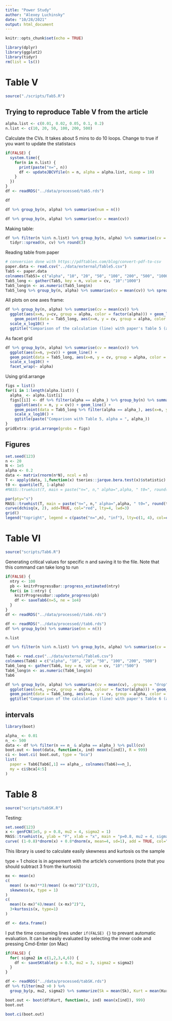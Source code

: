 ```yaml
---
title: "Power Study"
author: "Alexey Luchinsky"
date: "10/28/2021"
output: html_document
---
```


```r
knitr::opts_chunk$set(echo = TRUE)
```

```r
library(dplyr)
library(ggplot2)
library(tidyr)
rm(list = ls())
```


# Table V

```r
source("./scripts/Tab5.R")
```


## Trying to reproduce Table V from the article



```r
alpha.list <- c(0.01, 0.02, 0.05, 0.1, 0.2) 
n.list <- c(10, 20, 50, 100, 200, 500)
```

Calculate the CVs. It takes about 5 mins to do 10 loops. Change to true if you want to update the statistacs

```r
if(FALSE) {
  system.time({
    for(n in n.list) {
      print(paste("n=", n))
      df <- updateJBCVfile(n = n, alpha = alpha.list, nLoop = 10)
    }
  })
}
df <- readRDS("../data/processed/tab5.rds")
```

```r
df
```


```r
df %>% group_by(n, alpha) %>% summarise(num = n())
```


```r
df %>% group_by(n, alpha) %>% summarise(cv = mean(cv)) 
```


Making table:

```r
df %>% filter(n %in% n.list) %>% group_by(n, alpha) %>% summarise(cv = mean(cv)) %>% 
  tidyr::spread(n, cv) %>% round(3)
```

Reading table from paper

```r
# conversion done with https://pdftables.com/blog/convert-pdf-to-csv
paper.data <- read.csv("../data/external/Table5.csv")
Tab5 <- paper.data
colnames(Tab5)= c("alpha", "10", "20", "50", "100", "200", "500", "1000")
Tab5_long <- gather(Tab5, key = n, value = cv, "10":"1000")
Tab5_long$n <- as.numeric(Tab5_long$n)
Tab5_long %>% group_by(n, alpha) %>% summarise(cv = mean(cv)) %>% spread(n, cv) %>% round(3)
```

All plots on one axes frame:

```r
df %>% group_by(n, alpha) %>% summarise(cv = mean(cv)) %>% 
  ggplot(aes(x=n, y=cv, group = alpha, color = factor(alpha))) + geom_line() +
    geom_point(data = Tab5_long, aes(x=n, y = cv, group = alpha, color = as.factor(alpha)), cex = 2) + 
  scale_x_log10() +
  ggtitle("Comparison of the calculation (line) with paper's Table 5 (article)")
```

As facet grid

```r
df %>% group_by(n, alpha) %>% summarise(cv = mean(cv)) %>% 
  ggplot(aes(x=n, y=cv)) + geom_line() + 
  geom_point(data = Tab5_long, aes(x=n, y = cv, group = alpha, color = as.factor(alpha)), cex = 2) + 
  scale_x_log10() +
  facet_wrap(~ alpha)
```

Using grid.arrange



```r
figs = list()
for(i in 1:length(alpha.list)) {
  alpha_ <- alpha.list[i]
  figs[[i]] <- df %>% filter(alpha == alpha_) %>% group_by(n) %>% summarise(cv = mean(cv)) %>% 
    ggplot(aes(x = n, y = cv)) + geom_line() +
    geom_point(data = Tab5_long %>% filter(alpha == alpha_), aes(x=n, y = cv), cex = 2, color = "red") + 
    scale_x_log10() +
    ggtitle(paste("Comparison with Table 5, alpha = ", alpha_))
}
gridExtra::grid.arrange(grobs = figs)
```
## Figures

```r
set.seed(123)
n <- 20
N <- 1e5
alpha <- 0.2
data <- matrix(rnorm(n*N), ncol = n)
T <- apply(data, 1,function(x) tseries::jarque.bera.test(x)$statistic)
t0 <- quantile(T, 1-alpha)
#MASS::truehist(T, main = paste("n=", n," alpha=",alpha, " t0=", round(t0,3)), xlim=c(0,12), ylim = c(0, 0.7))
```

```r
par(pty="s")
MASS::truehist(T, main = paste("n=", n," alpha=",alpha, " t0=", round(t0,3)), xlim=c(0,12), ylim = c(0, 0.7))
curve(dchisq(x, 2), add=TRUE, col="red", lty=4, lwd=3)
grid()
legend("topright", legend = c(paste("n=",n), "inf"), lty=c(1, 4), col=c("black", "red"))
```

# Table VI

```r
source("scripts/Tab6.R")
```


Generating critical values for specific n and saving it to the file. Note that this command can take long to run

```r
if(FALSE) {
  ntry <- 100
  pb <- knitrProgressBar::progress_estimated(ntry)
  for(i in 1:ntry) {
    knitrProgressBar::update_progress(pb)
    df <- saveTab6(n=5, ne = 1e4)
  }
}
df <- readRDS("../data/processed//tab6.rds")
```



```r
df <- readRDS("../data/processed//tab6.rds")
df %>% group_by(n) %>% summarise(nn = n())
```

```r
n.list
```


```r
df %>% filter(n %in% n.list) %>% group_by(n, alpha) %>% summarise(cv = mean(cv)) %>% tidyr::spread(n, cv) %>% round(3)
```



```r
Tab6 <- read.csv("../data/external/Table6.csv")
colnames(Tab6) = c("alpha", "10", "20", "50", "100", "200", "500")
Tab6_long <- gather(Tab6, key = n, value = cv, "10":"500")
Tab6_long$n <- as.numeric(Tab6_long$n)
Tab6
```



```r
df %>% group_by(n, alpha) %>% summarize(cv = mean(cv), .groups = "drop") %>% 
  ggplot(aes(x=n, y=cv, group = alpha, colour = factor(alpha))) + geom_line() + geom_point(cex=0.7) +
  geom_point(data = Tab6_long, aes(x=n, y = cv, group = alpha, color = as.factor(alpha)), cex = 2) + 
  ggtitle("Comparison of the calculation (line) with paper's Table 6 (article)")
```

## intervals


```r
library(boot)
```

```r
alpha_ <- 0.01
n_ <- 500
data <- df %>% filter(n == n_ & alpha == alpha_) %>% pull(cv)
boot.out <- boot(data, function(x, ind) mean(x[ind]), R = 999)
ci <- boot.ci( boot.out, type = "bca")
list(
  paper = Tab6[Tab6[,1] == alpha_, colnames(Tab6)==n_],
  my = ci$bca[4:5]
)
```

# Table 8

```r
source("scripts/tabSK.R")
```

 
Testing:

```r
set.seed(123)
x <- genFCN(1e5, p = 0.8, mu2 = 4, sigma2 = 1)
MASS::truehist(x, ylab = "F", xlab = "x", main = "p=0.8, mu2 = 4, sigma2 = 1" )
curve( (1-0.8)*dnorm(x) + 0.8*dnorm(x, mean=4, sd=1), add = TRUE, col="red", lwd = 2)
```

This library is used to calculate easily skewness and kurtosis os the sample


type = 1 choice is in agreement with the article's conventions (note that you should subtract 3 from the kurtosis)

```r
mx <- mean(x)
c( 
  mean( (x-mx)**3)/mean( (x-mx)^2)^(3/2),
  skewness(x, type = 1)
)
c(
  mean((x-mx)^4)/mean( (x-mx)^2)^2,
  3+kurtosis(x, type=1)
)
```

```r
df <- data.frame()
```

I put the time consuming lines under `if(FALSE) {}` to prevant automatic evaluation. It can be easily evaluated by selecting the inner code and pressing Cmd-Enter (on Mac)

```r

if(FALSE) {
  for( sigma2 in c(1,2,3,4,6)) {
    df <- saveSKtable(p = 0.5, mu2 = 3, sigma2 = sigma2)
  }
}
```


```r
df <- readRDS("../data/processed/tabSK.rds")
df %>% filter(mu2 >0 ) %>% 
  group_by(p, mu2, sigma2) %>% summarize(Sk = mean(Sk), Kurt = mean(Kurt)) %>% round(2)
```


```r
boot.out <- boot(df$Kurt, function(x, ind) mean(x[ind]), 999)
boot.out
```

```r
boot.ci(boot.out)
```

